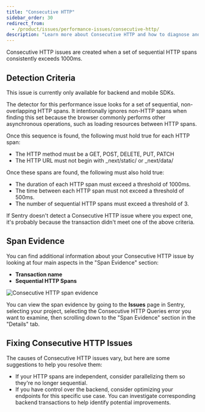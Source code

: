 ```yaml
---
title: "Consecutive HTTP"
sidebar_order: 30
redirect_from:
  - /product/issues/performance-issues/consecutive-http/
description: "Learn more about Consecutive HTTP and how to diagnose and fix them."
---
```


<Include name="early-adopter-note.mdx" />

Consecutive HTTP issues are created when a set of sequential HTTP spans consistently exceeds 1000ms.

## Detection Criteria

<Note>

This issue is currently only available for backend and mobile SDKs.

</Note>

The detector for this performance issue looks for a set of sequential, non-overlapping HTTP spans. It intentionally ignores non-HTTP spans when finding this set because the browser commonly performs other asynchronous operations, such as loading resources between HTTP spans. 

Once this sequence is found, the following must hold true for each HTTP span:

- The HTTP method must be a GET, POST, DELETE, PUT, PATCH
- The HTTP URL must not begin with _next/static/ or _next/data/

Once these spans are found, the following must also hold true:

- The duration of each HTTP span must exceed a threshold of 1000ms.
- The time between each HTTP span must not exceed a threshold of 500ms.
- The number of sequential HTTP spans must exceed a threshold of 3.

If Sentry doesn't detect a Consecutive HTTP issue where you expect one, it's probably because the transaction didn't meet one of the above criteria.

## Span Evidence

You can find additional information about your Consecutive HTTP issue by looking at four main aspects in the "Span Evidence" section:

- **Transaction name**
- **Sequential HTTP Spans**

![Consecutive HTTP span evidence](span-evidence.png)

You can view the span evidence by going to the **Issues** page in Sentry, selecting your project, selecting the Consecutive HTTP Queries error you want to examine, then scrolling down to the "Span Evidence" section in the "Details" tab.

## Fixing Consecutive HTTP Issues

The causes of Consecutive HTTP issues vary, but here are some suggestions to help you resolve them:

- If your HTTP spans are independent, consider parallelizing them so they're no longer sequential.
- If you have control over the backend, consider optimizing your endpoints for this specific use case. You can investigate corresponding backend transactions to help identify potential improvements.